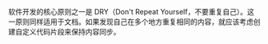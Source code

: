 软件开发的核心原则之一是 DRY（Don't Repeat Yourself，不要重复自己）。这一原则同样适用于文档。如果发现自己在多个地方重复相同的内容，就应该考虑创建自定义代码片段来保持内容同步。